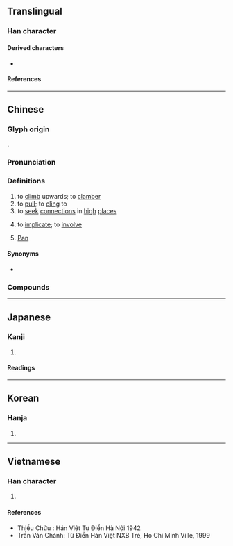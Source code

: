 {{character info}}
==Translingual==

===Han character===
{{Han char|rn=64|rad=手|as=15|sn=19|four=44502|canj=DDKQ|ids=⿱樊手}}

====Derived characters====
* {{l|mul|[[𢺏]], [[𣡄]], [[𥜳]], [[襻]], [[鑻]]}}

====References====
{{Han ref|kx=0461.340|dkj=12926|dj=0811.030|hdz=31978.040|uh=6500}}

----

==Chinese==
{{zh-forms|alt=扳,⿱大手-2nd round simp.}}

===Glyph origin===
{{Han etym}}
{{Han compound|樊|手|ls=psc|c1=p|c2=s|t2=hand}}.

===Pronunciation===
{{zh-pron
|m=pān
|ma=Zh-pān.oga
|c=paan1
|h=pfs=phân
|md=păng
|mn=phan
|w=
|mc=y
|oc=y
|cat=v,pn
}}

===Definitions===
{{zh-hanzi}}

# to [[climb]] upwards; to [[clamber]]
# to [[pull]]; to [[cling]] to
# to [[seek]] [[connection]]s in [[high]] [[place]]s
#: {{zh-x|攀 親戚|}}
# to [[implicate]]; to [[involve]]
# {{surname|zh|A=a|dot=:}} [[Pan]]

====Synonyms====
* {{s|to implicate}}
{{zh-syn-saurus|涉及}}

===Compounds===
{{zh-der|攀附|攀登|攀比|攀緣|攀援|攀談|夤緣攀附|供攀|仰攀|巴攀|攀雲|折桂攀蟾|攀車拒輪|攀枝運動|攀話|攀龍趨鳳|攀槓子|攀扯|攀戀|攀胸|攀今吊古|攀轅遮道|攀山越嶺|攀仙桂|攀纏|攀下|狐媚猿攀|攀高結貴|攀鱗附翼|攀親|攀親引戚|攀留|攀藤附葛|攀龍客|攀龍託鳳|攀車臥轍|敢攀玉趾|攀藤攬葛|攀蘿附木|攀供|攀龍附驥|攀今覽古|攀今攬古|攀升|攀越|攀折|攀高接貴|指攀|攀親託熟|攀轅扣馬|攀桂客|攀轅臥轍|攀花折柳|攀禽類|折柳攀花|攀高枝|攀躋|登攀|攀陪|攀例|攀桂|攀龍附鳳|攀蟾折桂|牽絲攀藤|攀爬|攀握|攀緣植物|攀今比昔|攀緣莖|攀岩|攀相好|攀庭檻|接貴攀高|高攀|藤攀葛繞|節節攀高|高攀不上|高不可攀|附鳳攀龍|附驥攀鴻|攀枝花|攀石}}

{{zh-cat|Intermediate}}

----

==Japanese==

===Kanji===
{{ja-kanji|grade=|rs=手15}}

# {{rfdef|ja|sort=手15}}

====Readings====
{{ja-readings
|on=はん, へん
|kun=よ-じる, そる, そらす
}}

----

==Korean==

===Hanja===
{{ko-hanja|hangeul=반}}

# {{rfdef|ko|sort=手15}}

----

==Vietnamese==

===Han character===
{{vi-readings|reading=phan, phàn|rs=手15}}

# {{rfdef|vi|sort=手15}}

====References====
* Thiều Chửu : Hán Việt Tự Điển Hà Nội 1942
* Trần Văn Chánh: Từ Điển Hán Việt NXB Trẻ, Ho Chi Minh Ville, 1999